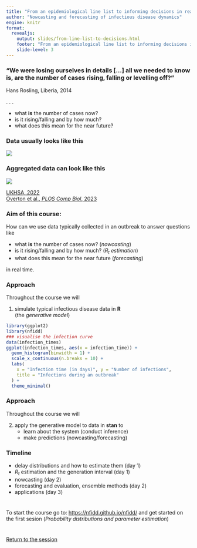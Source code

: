 ```yaml
---
title: "From an epidemiological line list to informing decisions in real-time"
author: "Nowcasting and forecasting of infectious disease dynamics"
engine: knitr
format:
  revealjs:
    output: slides/from-line-list-to-decisions.html
    footer: "From an epidemiological line list to informing decisions in real-time"
    slide-level: 3
---
```


### "We were losing ourselves in details [...] all we needed to know is, are the number of cases rising, falling or levelling off?"

Hans Rosling, Liberia, 2014

. . .

- what **is** the number of cases now?
- is it rising/falling and by how much?
- what does this mean for the near future?

### Data usually looks like this

![](figures/linelist.png)

### Aggregated data can look like this {.smaller}

![](figures/monkeypox_delayed.png)

[UKHSA, 2022](https://www.gov.uk/government/publications/monkeypox-outbreak-technical-briefings/investigation-into-monkeypox-outbreak-in-england-technical-briefing-1) <br>
[Overton et al., *PLOS Comp Biol*, 2023](https://doi.org/10.1371/journal.pcbi.1011463)

### Aim of this course:

How can we use data typically collected in an outbreak to answer questions like

- what **is** the number of cases now? (*nowcasting*)
- is it rising/falling and by how much? (*$R_t$ estimation*)
- what does this mean for the near future (*forecasting*)

in real time.

### Approach

Throughout the course we will

1. simulate typical infectious disease data in **R** <br>
(the *generative model*)
   
```r
library(ggplot2)
library(nfidd)
### visualise the infection curve
data(infection_times)
ggplot(infection_times, aes(x = infection_time)) +
  geom_histogram(binwidth = 1) +
  scale_x_continuous(n.breaks = 10) +
  labs(
    x = "Infection time (in days)", y = "Number of infections",
    title = "Infections during an outbreak"
  ) +
  theme_minimal()
```

### Approach

Throughout the course we will

2. apply the generative model to data in **stan** to 
   - learn about the system (conduct inference)
   - make predictions (nowcasting/forecasting)

### Timeline

::: {.incremental}
- delay distributions and how to estimate them (day 1)
- $R_t$ estimation and the generation interval (day 1)
- nowcasting (day 2)
- forecasting and evaluation, ensemble methods (day 2)
- applications (day 3)
:::

#

To start the course go to:
[https://nfidd.github.io/nfidd/](https://nfidd.github.io/nfidd/)
and get started on the first sesion (*Probability distributions and parameter estimation*)

#

[Return to the session](../introduction-and-course-overview)

